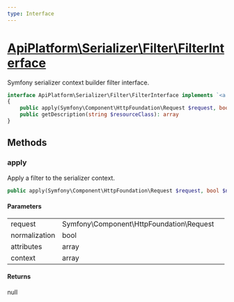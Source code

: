 ```yaml
---
type: Interface
---
```


# [ApiPlatform\Serializer\Filter\FilterInterface](/docs/v3.1/reference/Serializer/Filter/FilterInterface)

Symfony serializer context builder filter interface.


```php
interface ApiPlatform\Serializer\Filter\FilterInterface implements `<a href="/docs/v3.1/reference/Api/FilterInterface">ApiPlatform\Api\FilterInterface</a>`, `<a href="/docs/v3.1/reference/Metadata/FilterInterface">ApiPlatform\Metadata\FilterInterface</a>`
{
    public apply(Symfony\Component\HttpFoundation\Request $request, bool $normalization, array $attributes, array $context): null
    public getDescription(string $resourceClass): array
}
```
## Methods

### apply

Apply a filter to the serializer context.

```php
public apply(Symfony\Component\HttpFoundation\Request $request, bool $normalization, array $attributes, array $context): null
```

#### Parameters

<table><tbody>
<tr><td>request</td><td>Symfony\Component\HttpFoundation\Request</td><td></td></tr><tr><td>normalization</td><td>bool</td><td></td></tr><tr><td>attributes</td><td>array</td><td></td></tr><tr><td>context</td><td>array</td><td></td></tr>
</tbody>
</table>

#### Returns

null
